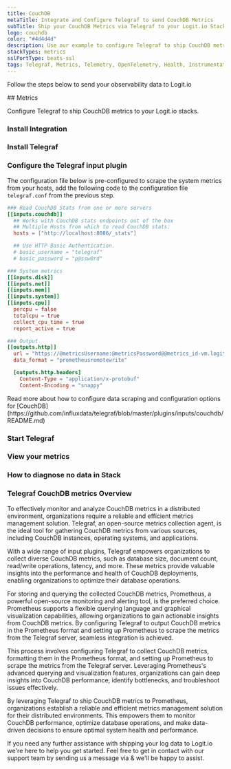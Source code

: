 ```yaml
---
title: CouchDB
metaTitle: Integrate and Configure Telegraf to send CouchDB Metrics
subTitle: Ship your CouchDB Metrics via Telegraf to your Logit.io Stack
logo: couchdb
color: "#4d4d4d"
description: Use our example to configure Telegraf to ship CouchDB metrics to your Logit.io stacks.
stackTypes: metrics
sslPortType: beats-ssl
tags: Telegraf, Metrics, Telemetry, OpenTelemetry, Health, Instrumentation, CouchDB, Prometheus, NoSQL, Database, Couchdb
---
```


Follow the steps below to send your observability data to Logit.io

<Steps>
  ## Metrics

  Configure Telegraf to ship CouchDB metrics to your Logit.io stacks.
  
  ### Install Integration
  <InstallIntegration/>

  ### Install Telegraf

  <InstallTelegraf />

  ### Configure the Telegraf input plugin

  The configuration file below is pre-configured to scrape the system metrics from your hosts, add the following code to the configuration file `telegraf.conf` from the previous step.

  ```toml copy showLineNumbers /@metricsUsername/ /@metricsPassword/ /@metrics_id/ /@vmAgentPort/
  ### Read CouchDB Stats from one or more servers
  [[inputs.couchdb]]
    ## Works with CouchDB stats endpoints out of the box
    ## Multiple Hosts from which to read CouchDB stats:
    hosts = ["http://localhost:8086/_stats"]

    ## Use HTTP Basic Authentication.
    # basic_username = "telegraf"
    # basic_password = "p@ssw0rd"

  ### System metrics
  [[inputs.disk]]
  [[inputs.net]]
  [[inputs.mem]]
  [[inputs.system]]
  [[inputs.cpu]]
    percpu = false
    totalcpu = true
    collect_cpu_time = true
    report_active = true

  ### Output
  [[outputs.http]]
    url = "https://@metricsUsername:@metricsPassword@@metrics_id-vm.logit.io:@vmAgentPort/api/v1/write"
    data_format = "prometheusremotewrite"

    [outputs.http.headers]
      Content-Type = "application/x-protobuf"
      Content-Encoding = "snappy"
  ```

  <Callout type="info">
    Read more about how to configure data scraping and configuration options for [CouchDB](https://github.com/influxdata/telegraf/blob/master/plugins/inputs/couchdb/README.md)
  </Callout>

  ### Start Telegraf

  <StartTelegraf />

  ### View your metrics
  <LaunchStack source="CouchDB_Metrics_via_Telegraf" utmMedium="metrics" utmCampaign="telegraf-Nginx-metrics" />

  ### How to diagnose no data in Stack

  <DiagnoseNoData />

</Steps>

### Telegraf CouchDB metrics Overview

To effectively monitor and analyze CouchDB metrics in a distributed environment, organizations require a reliable and efficient metrics 
management solution. Telegraf, an open-source metrics collection agent, is the ideal tool for gathering CouchDB metrics from various sources, 
including CouchDB instances, operating systems, and applications.

With a wide range of input plugins, Telegraf empowers organizations to collect diverse CouchDB metrics, such as database size, document count, 
read/write operations, latency, and more. These metrics provide valuable insights into the performance and health of CouchDB deployments, 
enabling organizations to optimize their database operations.

For storing and querying the collected CouchDB metrics, Prometheus, a powerful open-source monitoring and alerting tool, is the preferred 
choice. Prometheus supports a flexible querying language and graphical visualization capabilities, allowing organizations to gain actionable 
insights from CouchDB metrics. By configuring Telegraf to output CouchDB metrics in the Prometheus format and setting up Prometheus to scrape 
the metrics from the Telegraf server, seamless integration is achieved.

This process involves configuring Telegraf to collect CouchDB metrics, formatting them in the Prometheus format, and setting up Prometheus to 
scrape the metrics from the Telegraf server. Leveraging Prometheus's advanced querying and visualization features, organizations can gain deep 
insights into CouchDB performance, identify bottlenecks, and troubleshoot issues effectively.

By leveraging Telegraf to ship CouchDB metrics to Prometheus, organizations establish a reliable and efficient metrics management solution for 
their distributed environments. This empowers them to monitor CouchDB performance, optimize database operations, and make data-driven decisions 
to ensure optimal system health and performance.

If you need any further assistance with shipping your log data to Logit.io we're here to help you get started. Feel free to get in contact with 
our support team by sending us a message via <IntercomButton text="live chat" /> & we'll be happy to assist.